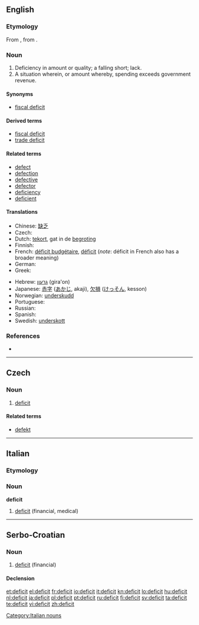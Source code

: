 {{also|déficit}}
==English==

===Etymology===
From {{etyl|fr}} {{term|déficit|lang=fr}}, from {{etyl|la}} {{term|deficit|lang=la}}. {{attention|la|macrons?}}

===Noun===
{{wikipedia}}
{{en-noun}}

# Deficiency in amount or quality; a falling short; lack.
# A situation wherein, or amount whereby, spending exceeds government revenue.

====Synonyms====
* [[fiscal deficit]]

====Derived terms====
* [[fiscal deficit]]
* [[trade deficit]]

====Related terms====
* [[defect]]
* [[defection]]
* [[defective]]
* [[defector]]
* [[deficiency]]
* [[deficient]]

====Translations====
{{trans-top|for a state, the fact of spending more than its revenues}}
* Chinese: [[缺乏]]
* Czech: {{t-|cs|deficit|m}}
* Dutch: [[tekort]], gat {{n}} in de [[begroting]] {{f}}
* Finnish: {{t-|fi|vaje}}
* French: [[déficit budgétaire]], [[déficit]] (''note'': déficit in French also has a broader meaning)
* German: {{t+|de|Defizit|n}}
* Greek: {{t+|el|έλλειμμα|n}}
{{trans-mid}}
* Hebrew: [[גרעון]] (gira'on) {{m}}
* Japanese: [[赤字]] ([[あかじ]], akaji), [[欠損]] ([[けっそん]], kesson)
* Norwegian: [[underskudd]]
* Portuguese: {{t+|pt|déficit}}
* Russian: {{t+|ru|дефицит|m|tr=d'eficít}}
* Spanish: {{t-|es|déficit}}
* Swedish: [[underskott]]
{{trans-bottom}}

===References===
* {{R:Webster 1913}}

----

==Czech==

===Noun===
{{cs-noun|g=m}}

# [[#English|deficit]]

====Related terms====
* [[defekt]] {{m}}

----

==Italian==

===Etymology===
{{etyl|en|it}}

===Noun===
'''deficit''' {{m|inv}}

# [[#English|deficit]] (financial, medical)

[[Category:Italian nouns]]

----

==Serbo-Croatian==

===Noun===
{{sh-noun|g=m|head=dȅficit|r|дефицит|де̏фицит}}

# [[#English|deficit]] (financial)

====Declension====
{{sh-decl-noun
|deficit|deficiti
|deficita|deficita
|deficitu|deficitima
|deficit|deficite
|deficite|deficiti
|deficitu|deficitima
|deficitom|deficitima
}}

[[et:deficit]]
[[el:deficit]]
[[fr:deficit]]
[[io:deficit]]
[[it:deficit]]
[[kn:deficit]]
[[lo:deficit]]
[[hu:deficit]]
[[nl:deficit]]
[[ja:deficit]]
[[pl:deficit]]
[[pt:deficit]]
[[ru:deficit]]
[[fi:deficit]]
[[sv:deficit]]
[[ta:deficit]]
[[te:deficit]]
[[vi:deficit]]
[[zh:deficit]]